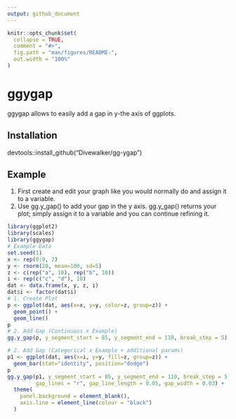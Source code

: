 ```yaml
---
output: github_document
---
```


<!-- README.md is generated from README.Rmd. Please edit that file -->

```r
knitr::opts_chunk$set(
  collapse = TRUE,
  comment = "#>",
  fig.path = "man/figures/README-",
  out.width = "100%"
)
```

# ggygap

<!-- badges: start -->
<!-- badges: end -->

ggygap allows to easily add a gap in y-the axis of ggplots.

## Installation
devtools::install_github("Divewalker/gg-ygap")

## Example

1. First create and edit your graph like you would normally do and assign it to a variable. 
2. Use gg.y_gap() to add your gap in the y axis. gg.y_gap() returns your plot; simply assign it to a variable and you can continue refining it.

```r
library(ggplot2)
library(scales)
library(ggygap)
# Example Data
set.seed(1)
x <- rep(0:9, 2)
y <- rnorm(20, mean=100, sd=5)
z <- c(rep("a", 10), rep("b", 10))
i <- rep(c("c", "d"), 10)
dat <- data.frame(x, y, z, i)
dat$i <- factor(dat$i)
# 1. Create Plot
p <- ggplot(dat, aes(x=x, y=y, color=z, group=z)) +
  geom_point() +
  geom_line() 
p
# 2. Add Gap (Continuous x Example)
gg.y_gap(p, y_segment_start = 85, y_segment_end = 110, break_step = 5)

# 2. Add Gap (Categorical x Example + additional params)
p1 <- ggplot(dat, aes(x=i, y=y, fill=z, group=z)) +
  geom_bar(stat="identity", position="dodge")
p
gg.y_gap(p1, y_segment_start = 85, y_segment_end = 110, break_step = 5,
         gap_lines = "r", gap_line_length = 0.05, gap_width = 0.03) +
  theme(
    panel.background = element_blank(),
    axis.line = element_line(colour = "black")
  )
```
